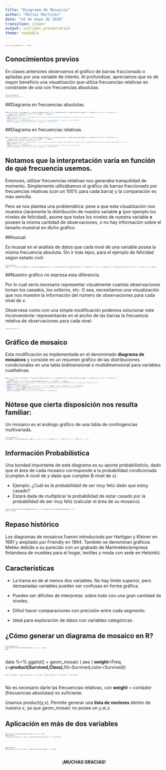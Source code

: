 ```yaml
---
title: "Diagrama de Mosaicos"
author: "Matías Martínez"
date: "24 de mayo de 2018"
transition: slower
output: ioslides_presentation
theme: readable  
---
```





```r
knitr::opts_chunk$set(echo = FALSE)
```


## Conocimientos previos


En clases anteriores observamos el gráfico de barras fraccionado o apiladas por una variable de interés. Al profundizar, apreciamos que es de mayor beneficio una visualización que utiliza frecuencias relativas en constraste de una con frecuencias absolutas.

```r
library(tidyverse)
library("productplots")
```


##Diagrama en frecuencias absolutas.
```r
happy %>% filter(!is.na(happy)) %>% group_by(happy,marital) %>% arrange(marital)%>% group_by(marital,happy) %>% summarise(cont=n()) %>% drop_na() %>%
     ggplot( aes( x=marital, y=cont,colour= happy, fill=happy)) + 
  geom_bar(stat="identity") +
  labs( x="Estado civil", y ="Cantidad", title="Gráfico de barras apiladas de estado civil según nivel de felicidad") +
  theme_minimal( base_size=11) +
  theme( plot.title = element_text( hjust = 0.5, colour="darkslategrey", size=13.7, face="plain")) +
  scale_fill_manual( values=c("firebrick3","seagreen3","royalblue4"))
```

##Diagrama en frecuencias relativas.
```r
happy %>% filter(!is.na(happy)) %>% group_by(happy,marital) %>% arrange(marital)%>% group_by(marital,happy) %>% summarise(cont=n()) %>% drop_na() %>%
     ggplot( aes( x=marital, y=cont,colour= happy, fill=happy)) + 
  geom_bar(stat="identity",position ="fill") +
  labs( x="Estado civil", y ="Porcentaje", title=" Gráfico de barras apiladas de estado civil según nivel de felicidad niveles de felicidad según estado civil") +
  theme_minimal( base_size=11) +
  theme( plot.title = element_text( hjust = 0.5, colour="darkslategrey", size=13.7, face="plain")) +
  scale_fill_manual( values=c("firebrick3","seagreen3","royalblue4"))
```

## Notamos que la interpretación varía en función de qué frecuencia usemos.

Entonces, utilizar frecuencias relativas nos generaba tranquilidad de momento. Simplemente utilizábamos el gráfico de barras fraccionado por frecuencias relativas (con un 100% para cada barra) y la comparación es más sencilla.
 
Pero se nos plantea una problemática: pese a que esta visualización nos muestra claramente la distribución de nuestra variable **y** (por ejemplo los niveles de felicidad), asume que todos los niveles de nuestra variable **x** poseen la misma cantidad de observaciones, o no hay información sobre el tamaño muestral en dicho gráfico.


##Inusual 

Es inusual en el análisis de datos que cada nivel de una variable posea la misma frecuencia absoluta. Sin ir más lejos, para el ejemplo de felicidad según estado civil:


```r
library(knitr)
happy %>% filter(!is.na(happy)) %>% group_by(happy,marital) %>% arrange(marital)%>% group_by(marital) %>% summarise(cont=n()) %>% mutate(percent=round((cont/sum(cont)*100),2)) %>% drop_na() %>% kable()
```

##Nuestro gráfico no expresa esta diferencia. 

Por lo cual sería necesario representar visualmente cuantas observaciones toman los casados, los solteros, etc. O sea, necesitamos una visualización que nos muestre la información del número de observaciones para cada nivel de *x*.

Obsérvese como con una simple modificación podemos solucionar este inconveniente: representando en el ancho de las barras la frecuencia relativa de observaciones para cada nivel.

```r
library("ggmosaic")
```
## Gráfico de mosaico
Esta modificación es implementada en el denominado **diagrama de mosaicos** y consiste en un resumen gráfico de las distribuciones condicionales en una tabla bidimensional o multidimensional para variables cualitativas.
```r
happy %>% filter(!is.na(happy)) %>% group_by(happy,marital) %>% arrange(marital)%>% group_by(marital,happy) %>% summarise(cont=n()) %>% drop_na() %>%
     ggplot() +
  geom_mosaic(aes( weight=cont, x=product(happy,marital), colour=happy, fill=happy)) +
  labs( x="Estado civil", y="Porcentaje", title="Gráfico de mosaicos: Porcentaje niveles de felicidad según estado civil") +
  theme_minimal( base_size=11) +
  guides( fill=guide_legend(title = "Felicidad", reverse = TRUE)) + scale_x_productlist( labels=labels) +
  theme( plot.title = element_text( hjust = 0.5, colour="darkslategrey", size=13.7, face="plain")) +
  guides( fill=guide_legend( title="Felicidad")) +
  scale_fill_manual( values=c("firebrick3","seagreen3","royalblue4"))
```



## Nótese que cierta disposición nos resulta familiar: 
Un mosaico es el análogo gráfico de una tabla de contingencias multivariada.
<style type="text/css">

body{ /* Normal  */
   font-size: 14px;
}
code.r{ /* Code block */
  font-size: 4px;
}
pre {
  font-size: 14px
}
</style>
```r
library(gmodels)
with(happy, CrossTable(marital, happy,max.width = 2,prop.r=FALSE,prop.c = FALSE,prop.chisq = FALSE,prop.t = T))
```

## Información Probabilística

Una bondad importante de este diagrama es su aporte probabilísticio, dado que el área de cada mosaico corresponde a la probabilidad condicionada (cumplen A nivel de *y* dado que cumplen B nivel de *x*). 

- Ejemplo: ¿Cuál es la probabilidad de ser muy feliz dado que estoy casado?
- Estará dada de multiplicar la probabilidad de estar casado por la probabilidad de ser muy feliz (calcular el área de su mosaico).


```r
cond=round(prop.table(table(happy$marital)),2)[1]*round(prop.table(table(happy$happy)),2)[3]
cond %>% kable
```

 
## Repaso histórico
 
Los diagramas de mosaicos fueron introduciods por Hartigan y Kleiner en 1981 y ampliado por Friendly en 1994. 
También se denominan gráficos Mekko debido a su parecido con un grabado de Marimekko(empresa finlandesa de muebles para el hogar, textiles y moda con sede en Helsinki).

## **Características**

- La trama es de al menos dos variables. No hay límite superior, pero demasiadas variables pueden ser confusas en forma gráfica.

- Pueden ser dificiles de interpretar, sobre todo con una gran cantidad de niveles.

- Dificil hacer comparaciones con precisión entre cada segmento.

- Ideal para exploración de datos con variables categóricas.



## ¿Cómo generar un diagrama de mosaico en R?

```r
library(ggmosaic)
data=as.data.frame.table(apply(Titanic, c(1, 4), sum))
data
```
##

data  %>%  ggplot()  +  geom_mosaic ( aes ( **weight**=Freq,  x=**product(Survived,Class)**,fill=Survived,color=Survived))

```r
data %>% ggplot() + geom_mosaic(aes( weight=Freq, x=product(Class),fill=Survived,color=Survived))
```

##

No es necesario darle las frecuencias relativas, con **weight** = contador (frecuencias absolutas) es suficiente.

Usamos product(y,x). Permite generar una **lista de vectores** dentro de nuestra *x*, ya que geom_mosaic no posee un *y*,*w*,*z*.

## Aplicación en más de dos variables
```r
data=as.data.frame.table(apply(Titanic, c(2:4), sum))
ggplot(data) + 
  geom_mosaic(aes(weight=Freq, x=product(Age,Survived,Sex),fill=Survived))
```

##

```r
ggplot(data) + 
geom_mosaic(aes(weight=Freq, x=product(Survived,Sex,Age) ,fill=Sex))
```

##  



<center> **¡MUCHAS GRACIAS!**



